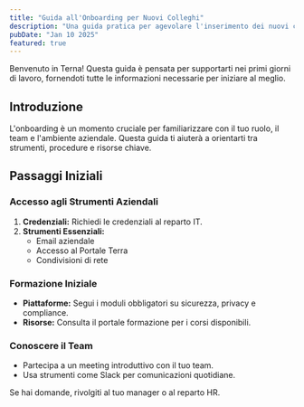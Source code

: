 ```yaml
---
title: "Guida all'Onboarding per Nuovi Colleghi"
description: "Una guida pratica per agevolare l'inserimento dei nuovi colleghi, con informazioni utili, risorse e contatti."
pubDate: "Jan 10 2025"
featured: true
---
```


<Callout icon="👋" type="info">

Benvenuto in Terna! Questa guida è pensata per supportarti nei primi giorni di lavoro, fornendoti tutte le informazioni necessarie per iniziare al meglio.

</Callout>

## Introduzione

L'onboarding è un momento cruciale per familiarizzare con il tuo ruolo, il team e l'ambiente aziendale. Questa guida ti aiuterà a orientarti tra strumenti, procedure e risorse chiave.

## Passaggi Iniziali

### Accesso agli Strumenti Aziendali

1. **Credenziali:** Richiedi le credenziali al reparto IT.
2. **Strumenti Essenziali:** 
   - Email aziendale
   - Accesso al Portale Terra
   - Condivisioni di rete

### Formazione Iniziale

- **Piattaforme:** Segui i moduli obbligatori su sicurezza, privacy e compliance.
- **Risorse:** Consulta il portale formazione per i corsi disponibili.

### Conoscere il Team

- Partecipa a un meeting introduttivo con il tuo team.
- Usa strumenti come Slack per comunicazioni quotidiane.

Se hai domande, rivolgiti al tuo manager o al reparto HR.
